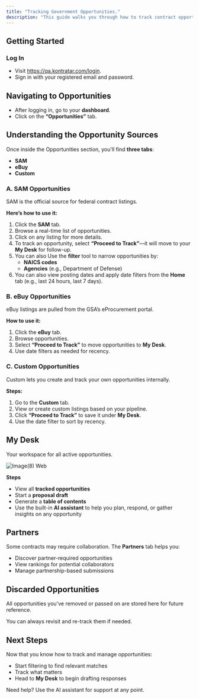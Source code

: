 ```yaml
---
title: "Tracking Government Opportunities."
description: "This guide walks you through how to track contract opportunities from various sources such as SAM.gov, eBuy, and Custom Opportunities as well as manage your settings, partners, and tracked proposals."
---
```


## **Getting Started**

### **Log In**

- Visit https://qa.kontratar.com/login.
- Sign in with your registered email and password.

## **Navigating to Opportunities**

- After logging in, go to your **dashboard**.
- Click on the **“Opportunities”** tab.

## **Understanding the Opportunity Sources**

Once inside the Opportunities section, you'll find **three tabs**:

- **SAM**
- **eBuy**
- **Custom**

### **A. SAM Opportunities**

SAM is the official source for federal contract listings.

**Here’s how to use it:**

1. Click the **SAM** tab.
2. Browse a real-time list of opportunities.
3. Click on any listing for more details.
4. To track an opportunity, select **“Proceed to Track”**—it will move to your **My Desk** for follow-up.
5. You can also Use the **filter** tool to narrow opportunities by:
   - **NAICS codes**
   - **Agencies** (e.g., Department of Defense)
6. You can also view posting dates and apply date filters from the **Home** tab (e.g., last 24 hours, last 7 days).

### **B. eBuy Opportunities**

eBuy listings are pulled from the GSA’s eProcurement portal.

**How to use it:**

1. Click the **eBuy** tab.
2. Browse opportunities.
3. Select **“Proceed to Track”** to move opportunities to **My Desk**.
4. Use date filters as needed for recency.

### **C. Custom Opportunities**

Custom lets you create and track your own opportunities internally.

**Steps:**

1. Go to the **Custom** tab.
2. View or create custom listings based on your pipeline.
3. Click **“Proceed to Track”** to save it under **My Desk**.
4. Use the date filter to sort by recency.

## **My Desk**

Your workspace for all active opportunities.

![Image(8) Web](/images/image\(8\).webp)

**Steps**

- View all **tracked opportunities**
- Start a **proposal draft**
- Generate a **table of contents**
- Use the built-in **AI assistant** to help you plan, respond, or gather insights on any opportunity

## **Partners**

Some contracts may require collaboration. The **Partners** tab helps you:

- Discover partner-required opportunities
- View rankings for potential collaborators
- Manage partnership-based submissions

## **Discarded Opportunities**

All opportunities you've removed or passed on are stored here for future reference.

You can always revisit and re-track them if needed.

## **Next Steps**

Now that you know how to track and manage opportunities:

- Start filtering to find relevant matches
- Track what matters
- Head to **My Desk** to begin drafting responses

Need help? Use the AI assistant for support at any point.